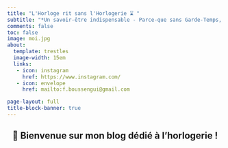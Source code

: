 ```yaml
---
title: "L'Horloge rit sans l'Horlogerie ⌛ "
subtitle: "*Un savoir-être indispensable - Parce-que sans Garde-Temps, la notion de Temps n'existe pas.*"
comments: false
toc: false 
image: moi.jpg 
about:
  template: trestles
  image-width: 15em
  links: 
   - icon: instagram
     href: https://www.instagram.com/
   - icon: envelope
     href: mailto:f.boussengui@gmail.com

page-layout: full
title-block-banner: true
---
```


::: {style="text-align:center;"}
## [👋]{.wave} Bienvenue sur mon blog dédié à l'horlogerie !

<iconify-icon icon="flag:ga-4x3"></iconify-icon>

:::